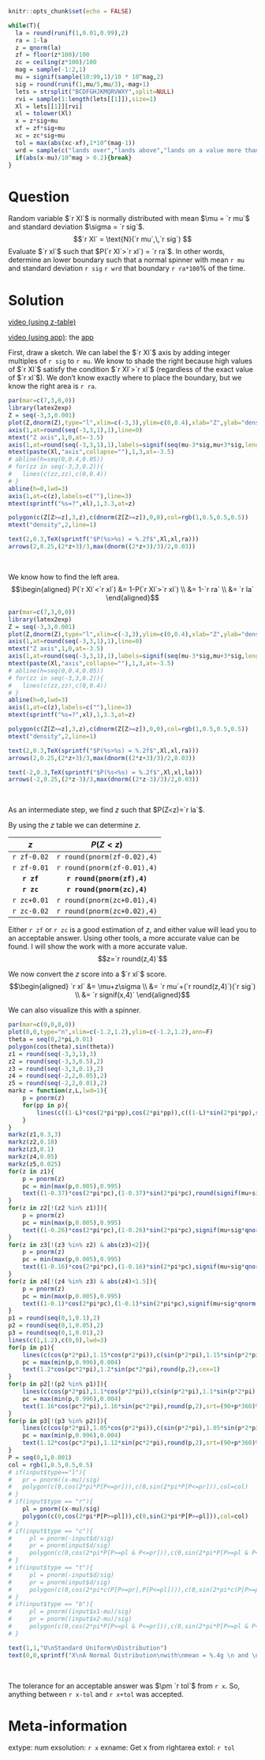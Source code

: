 ```r
knitr::opts_chunk$set(echo = FALSE)

while(T){
  la = round(runif(1,0.01,0.99),2)
  ra = 1-la
  z = qnorm(la)
  zf = floor(z*100)/100
  zc = ceiling(z*100)/100
  mag = sample(-1:2,1)
  mu = signif(sample(10:99,1)/10 * 10^mag,2)
  sig = round(runif(1,mu/5,mu/3),-mag+1)
  lets = strsplit("BCDFGHJKMQRVWXY",split=NULL)
  rvi = sample(1:length(lets[[1]]),size=1)
  Xl = lets[[1]][rvi]
  xl = tolower(Xl)
  x = z*sig+mu
  xf = zf*sig+mu
  xc = zc*sig+mu
  tol = max(abs(xc-xf),1*10^(mag-1))
  wrd = sample(c("lands over","lands above","lands on a value more than"),1)
  if(abs(x-mu)/10^mag > 0.2){break}
}
```

Question
========
Random variable $`r Xl`$ is normally distributed with mean $\mu = `r mu`$ and standard deviation $\sigma = `r sig`$.
$$`r Xl` = \text{N}(`r mu`,\,`r sig`) $$
Evaluate $`r xl`$ such that $P(`r Xl`>`r xl`) = `r ra`$. In other words, determine an lower boundary such that a normal spinner with mean `r mu` and standard deviation `r sig` `r wrd` that boundary `r ra*100`% of the time. 


Solution
========

[video (using z-table)](https://vimeo.com/531935144){target="_blank"}

[video (using app)](https://vimeo.com/531935582){target="_blank"}: the [app](http://18.191.167.248:3838/nprob/){target="_blank"}

First, draw a sketch. We can label the $`r Xl`$ axis by adding integer multiples of `r sig` to `r mu`. We know to shade the right because high values of $`r Xl`$ satisfy the condition $`r Xl`>`r xl`$ (regardless of the exact value of $`r xl`$). We don't know exactly where to place the boundary, but we know the right area is `r ra`.

```r
par(mar=c(7,3,0,0))
library(latex2exp)
Z = seq(-3,3,0.001)
plot(Z,dnorm(Z),type="l",xlim=c(-3,3),ylim=c(0,0.4),xlab="Z",ylab="density",axes=F,ann=F,lwd=3)
axis(1,at=round(seq(-3,3,1),1),line=0)
mtext("Z axis",1,0,at=-3.5)
axis(1,at=round(seq(-3,3,1),1),labels=signif(seq(mu-3*sig,mu+3*sig,length.out=7),3),line=3)
mtext(paste(Xl,"axis",collapse=""),1,3,at=-3.5)
# abline(h=seq(0,0.4,0.05))
# for(zz in seq(-3,3,0.2)){
#   lines(c(zz,zz),c(0,0.4))
# }
abline(h=0,lwd=3)
axis(1,at=c(z),labels=c(""),line=3)
mtext(sprintf("%s=?",xl),1,3.3,at=z)

polygon(c(Z[Z>=z],3,z),c(dnorm(Z[Z>=z]),0,0),col=rgb(1,0.5,0.5,0.5))
mtext("density",2,line=1)

text(2,0.3,TeX(sprintf("$P(%s>%s) = %.2f$",Xl,xl,ra)))
arrows(2,0.25,(2*z+3)/3,max(dnorm((2*z+3)/3)/2,0.03))
```
\


We know how to find the left area.
$$\begin{aligned}
P(`r Xl`<`r xl`) &= 1-P(`r Xl`>`r xl`) \\
&= 1-`r ra` \\
&= `r la`
\end{aligned}$$

```r
par(mar=c(7,3,0,0))
library(latex2exp)
Z = seq(-3,3,0.001)
plot(Z,dnorm(Z),type="l",xlim=c(-3,3),ylim=c(0,0.4),xlab="Z",ylab="density",axes=F,ann=F,lwd=3)
axis(1,at=round(seq(-3,3,1),1),line=0)
mtext("Z axis",1,0,at=-3.5)
axis(1,at=round(seq(-3,3,1),1),labels=signif(seq(mu-3*sig,mu+3*sig,length.out=7),3),line=3)
mtext(paste(Xl,"axis",collapse=""),1,3,at=-3.5)
# abline(h=seq(0,0.4,0.05))
# for(zz in seq(-3,3,0.2)){
#   lines(c(zz,zz),c(0,0.4))
# }
abline(h=0,lwd=3)
axis(1,at=c(z),labels=c(""),line=3)
mtext(sprintf("%s=?",xl),1,3.3,at=z)

polygon(c(Z[Z>=z],3,z),c(dnorm(Z[Z>=z]),0,0),col=rgb(1,0.5,0.5,0.5))
mtext("density",2,line=1)

text(2,0.3,TeX(sprintf("$P(%s>%s) = %.2f$",Xl,xl,ra)))
arrows(2,0.25,(2*z+3)/3,max(dnorm((2*z+3)/3)/2,0.03))

text(-2,0.3,TeX(sprintf("$P(%s<%s) = %.2f$",Xl,xl,la)))
arrows(-2,0.25,(2*z-3)/3,max(dnorm((2*z-3)/3)/2,0.03))
```
\

As an intermediate step, we find $z$ such that $P(Z<z)=`r la`$. 

By using the $z$ table we can determine $z$.

| $z$ | $P(Z<z)$ |
|:---:|:---:|
| `r zf-0.02` | `r round(pnorm(zf-0.02),4)` |
| `r zf-0.01` | `r round(pnorm(zf-0.01),4)` |
| **`r zf`** | **`r round(pnorm(zf),4)`** |
| **`r zc`** | **`r round(pnorm(zc),4)`** |
| `r zc+0.01` | `r round(pnorm(zc+0.01),4)` |
| `r zc-0.02` | `r round(pnorm(zc+0.02),4)` |

Either `r zf` or `r zc` is a good estimation of $z$, and either value will lead you to an acceptable answer. Using other tools, a more accurate value can be found. I will show the work with a more accurate value.
$$z=`r round(z,4)`$$

We now convert the $z$ score into a $`r xl`$ score.
$$\begin{aligned}
`r xl` &= \mu+z\sigma \\
&= `r mu`+(`r round(z,4)`)(`r sig`) \\
&= `r signif(x,4)`
\end{aligned}$$

We can also visualize this with a spinner.

```r
par(mar=c(0,0,0,0))
plot(0,0,type="n",xlim=c(-1.2,1.2),ylim=c(-1.2,1.2),ann=F)
theta = seq(0,2*pi,0.01)
polygon(cos(theta),sin(theta))
z1 = round(seq(-3,3,1),3)
z2 = round(seq(-3,3,0.5),2)
z3 = round(seq(-3,3,0.1),2)
z4 = round(seq(-2,2,0.05),2)
z5 = round(seq(-2,2,0.01),2)
markz = function(z,L,lwd=1){
    p = pnorm(z)
    for(pp in p){
        lines(c((1-L)*cos(2*pi*pp),cos(2*pi*pp)),c((1-L)*sin(2*pi*pp),sin(2*pi*pp)),lwd=lwd)
    }
}
markz(z1,0.3,3)
markz(z2,0.18)
markz(z3,0.1)
markz(z4,0.05)
markz(z5,0.025)
for(z in z1){
    p = pnorm(z)
    pc = min(max(p,0.005),0.995)
    text((1-0.37)*cos(2*pi*pc),(1-0.37)*sin(2*pi*pc),round(signif(mu+sig*qnorm(p),4),6),cex=0.9)
}
for(z in z2[!(z2 %in% z1)]){
    p = pnorm(z)
    pc = min(max(p,0.005),0.995)
    text((1-0.26)*cos(2*pi*pc),(1-0.26)*sin(2*pi*pc),signif(mu+sig*qnorm(p),4),cex=0.9)
}
for(z in z3[!(z3 %in% z2) & abs(z3)<2]){
    p = pnorm(z)
    pc = min(max(p,0.005),0.995)
    text((1-0.16)*cos(2*pi*pc),(1-0.16)*sin(2*pi*pc),signif(mu+sig*qnorm(p),4),srt=(90+p*360)%%180-90,cex=0.9)
}
for(z in z4[!(z4 %in% z3) & abs(z4)<1.5]){
    p = pnorm(z)
    pc = min(max(p,0.005),0.995)
    text((1-0.1)*cos(2*pi*pc),(1-0.1)*sin(2*pi*pc),signif(mu+sig*qnorm(p),4),srt=(90+p*360)%%180-90,cex=0.6)
}
p1 = round(seq(0,1,0.1),2)
p2 = round(seq(0,1,0.05),2)
p3 = round(seq(0,1,0.01),2)
lines(c(1,1.2),c(0,0),lwd=3)
for(p in p1){
    lines(c(cos(p*2*pi),1.15*cos(p*2*pi)),c(sin(p*2*pi),1.15*sin(p*2*pi)))
    pc = max(min(p,0.996),0.004)
    text(1.2*cos(pc*2*pi),1.2*sin(pc*2*pi),round(p,2),cex=1)
}
for(p in p2[!(p2 %in% p1)]){
    lines(c(cos(p*2*pi),1.1*cos(p*2*pi)),c(sin(p*2*pi),1.1*sin(p*2*pi)))
    pc = max(min(p,0.996),0.004)
    text(1.16*cos(pc*2*pi),1.16*sin(pc*2*pi),round(p,2),srt=(90+p*360)%%180-90,cex=0.8)
}
for(p in p3[!(p3 %in% p2)]){
    lines(c(cos(p*2*pi),1.05*cos(p*2*pi)),c(sin(p*2*pi),1.05*sin(p*2*pi)))
    pc = max(min(p,0.996),0.004)
    text(1.12*cos(pc*2*pi),1.12*sin(pc*2*pi),round(p,2),srt=(90+p*360)%%180-90,cex=0.8)
}
P = seq(0,1,0.001)
col = rgb(1,0.5,0.5,0.5)
# if(input$type=="l"){
#   pr = pnorm((x-mu)/sig)
#   polygon(c(0,cos(2*pi*P[P<=pr])),c(0,sin(2*pi*P[P<=pr])),col=col)
# }
# if(input$type == "r"){
    pl = pnorm((x-mu)/sig)
    polygon(c(0,cos(2*pi*P[P>=pl])),c(0,sin(2*pi*P[P>=pl])),col=col)
# }
# if(input$type == "c"){
#     pl = pnorm(-input$d/sig)
#     pr = pnorm(input$d/sig)
#     polygon(c(0,cos(2*pi*P[P>=pl & P<=pr])),c(0,sin(2*pi*P[P>=pl & P<=pr])),col=col)
# }
# if(input$type == "t"){
#     pl = pnorm(-input$d/sig)
#     pr = pnorm(input$d/sig)
#     polygon(c(0,cos(2*pi*c(P[P>=pr],P[P<=pl]))),c(0,sin(2*pi*c(P[P>=pr],P[P<=pl]))),col=col)
# }       
# if(input$type == "b"){
#     pl = pnorm((input$x1-mu)/sig)
#     pr = pnorm((input$x2-mu)/sig)
#     polygon(c(0,cos(2*pi*P[P>=pl & P<=pr])),c(0,sin(2*pi*P[P>=pl & P<=pr])),col=col)
# }

text(1,1,"U\nStandard Uniform\nDistribution")
text(0,0,sprintf("X\nA Normal Distribution\nwith\nmean = %.4g \n and \nstdev = %.4g",mu,sig))
```
\

The tolerance for an acceptable answer was $\pm `r tol`$ from `r x`. So, anything between `r x-tol` and `r x+tol` was accepted.


Meta-information
================
extype: num
exsolution: `r x`
exname: Get x from rightarea
extol: `r tol`


